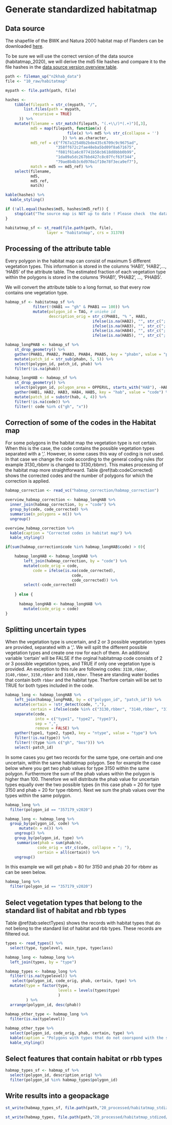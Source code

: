 # Generate standardized habitatmap

## Data source

The shapefile of the BWK and Natura 2000 habitat map of Flanders can be downloaded [here](https://zenodo.org/record/4428002#.YBqzu-hKigY).

To be sure we will use the correct version of the data source (habitatmap_2020), we will derive the md5 file hashes and compare it to the file hashes in the [data source version overview table](https://docs.google.com/spreadsheets/d/1E8ERlfYwP3OjluL8d7_4rR1W34ka4LRCE35JTxf3WMI/edit#gid=2100595853).

```r

path <- fileman_up("n2khab_data")
file <- "10_raw/habitatmap"

mypath <- file.path(path, file)

hashes <-
    tibble(filepath = str_c(mypath, "/",
        list.files(path = mypath,
            recursive = TRUE)
      )) %>%
    mutate(filename = str_match(filepath, "(.+\\/)*(.+)")[,3],
           md5 = map(filepath, function(x) {
                           file(x) %>% md5 %>% str_c(collapse = '')
                         }) %>% as.character,
           md5_ref = c("f767a12540b2bde435c6709c9c9675ad",
                      "358ff672c2fae48eba5bd09f8a671675",
                      "f881f61a6c07741b58cb618d8bbb0b99",
                      "1da89a5dc267bbd427c8c07fcf63f344",
                      "79ae8b4b3c6d970a1f10e78f3eca9ef7"),
           match = md5 == md5_ref) %>%
    select(filename,
           md5,
           md5_ref,
           match)

kable(hashes) %>%
  kable_styling()

if (!all.equal(hashes$md5, hashes$md5_ref)) {
    stop(cat("The source map is NOT up to date ! Please check  the datasource. "))
}
```


```r

habitatmap_sf <- st_read(file.path(path, file),
                  layer = "habitatmap", crs = 31370)
```


## Processing of the attribute table

Every polygon in the habitat map can consist of maximum 5 different vegetation types. This information is stored in the columns 'HAB1', 'HAB2',..., 'HAB5' of the attribute table. The estimated fraction of each vegetation type within the polygons is stored in the columns 'PHAB1', 'PHAB2', ..., 'PHAB5'.

We will convert the attribute table to a long format, so that every row contains one vegetation type.


```r

habmap_sf <- habitatmap_sf %>%
            filter(!(HAB1 == "gh" & PHAB1 == 100)) %>%
            mutate(polygon_id = TAG, # unieke id
                   description_orig = str_c(PHAB1, "% ", HAB1,
                                      ifelse(is.na(HAB2), "", str_c("; ", PHAB2, "% ", HAB2)),
                                      ifelse(is.na(HAB3), "", str_c("; ", PHAB3, "% ", HAB3)),
                                      ifelse(is.na(HAB4), "", str_c("; ", PHAB4, "% ", HAB4)),
                                      ifelse(is.na(HAB5), "", str_c("; ", PHAB5, "% ", HAB5)))) 

```


```r

habmap_longPHAB <- habmap_sf %>%
    st_drop_geometry() %>%
    gather(PHAB1, PHAB2, PHAB3, PHAB4, PHAB5, key = "phabn", value = "phab") %>%
    mutate(patch_id = str_sub(phabn, 5, 5)) %>%
    select(polygon_id, patch_id, phab) %>%
    filter(!is.na(phab))

habmap_longHAB <- habmap_sf %>%
    st_drop_geometry() %>%
    select(polygon_id, polygon_area = OPPERVL, starts_with("HAB"), -HABLEGENDE) %>%
    gather(HAB1, HAB2, HAB3, HAB4, HAB5, key = "hab", value = "code") %>%
    mutate(patch_id = substr(hab, 4, 4)) %>%
    filter(!is.na(code)) %>%
    filter(! code %in% c("gh", "x"))

```

## Correction of some of the codes in the Habitat map

For some polygons in the habitat map the vegetation type is not certain. When 
this is the case, the code contains the possible vegetation types separated with
a ','. However, in some cases this way of coding is not used. In that case we
change the code according to the general coding rules (for example 3130_rbbmr is
changed to 3130,rbbmr). This makes processing of the habitat map more 
straightforward. Table \@ref(tab:codeCorrected) shows the corrected codes and the number of polygons for which the correction is applied.


```r

habmap_correction <- read_vc("habmap_correction/habmap_correction")

overview_habmap_correction <- habmap_longHAB %>%
  inner_join(habmap_correction, by = "code") %>%
  group_by(code, code_corrected) %>%
  summarise(n_polygons = n()) %>%
  ungroup()

```


```r
overview_habmap_correction %>%
  kable(caption = "Corrected codes in habitat map") %>%
  kable_styling()
```

```r
if(sum(habmap_correction$code %in% habmap_longHAB$code) > 0){

    habmap_longHAB <- habmap_longHAB %>%
        left_join(habmap_correction, by = "code") %>%
        mutate(code_orig = code,
            code = ifelse(is.na(code_corrected),
                             code,
                             code_corrected)) %>%
        select(-code_corrected)
    
    } else {
      
      habmap_longHAB <- habmap_longHAB %>%
        mutate(code_orig = code)
}
```


## Splitting uncertain types

When the vegetation type is uncertain, and 2 or 3 possible vegetation types are provided, separated with a ','. 
We will split the different possible vegetation types and create one row for each of them. 
An additional variable 'certain' will be FALSE if the orginal habitatmap code consists of 2 or 3 possible vegetation types, and TRUE if only one vegetation type is provided.
An exception to this rule are following codes: `3130,rbbmr`, `3140,rbbmr`, `3150,rbbmr` and `3160,rbbmr`.
These are standing water bodies that contain both `rbbmr` and the habitat type.
Therfore certain will be set to TRUE for both types included in the code.

```r

habmap_long <- habmap_longHAB %>%
    left_join(habmap_longPHAB, by = c("polygon_id", "patch_id")) %>%
    mutate(certain = !str_detect(code, ","),
           certain = ifelse(code %in% c("3130,rbbmr", "3140,rbbmr", "3150,rbbmr", "3160,rbbmr"), TRUE, certain)) %>%
    separate(code,
             into = c("type1", "type2", "type3"),
             sep = ",",
             remove = FALSE) %>%
    gather(type1, type2, type3, key = "ntype", value = "type") %>%
    filter(!is.na(type)) %>%
    filter(!(type %in% c("gh", "bos"))) %>%
    select(-patch_id)

```



In some cases you get two records for the same type, one certain and one uncertain, within the same habitatmap polygon. 
See for example the case below where you get two phab values for type 3150 within the same polygon. 
Furthermore the sum of the phab values within the polygon is higher than 100. 
Therefore we will distribute the phab value for uncertain types equally over the two possible types (in this case phab = 20 for type 3150 and phab = 20 for type rbbmr). 
Next we sum the phab values over the types within the same polygon. 

```r
habmap_long %>%
  filter(polygon_id == "357179_v2020")
```


```r
habmap_long <- habmap_long %>%
  group_by(polygon_id, code) %>%
      mutate(n = n()) %>%
    ungroup() %>%
    group_by(polygon_id, type) %>%
     summarise(phab = sum(phab/n),
              code_orig = str_c(code, collapse = "; "),
              certain = all(certain)) %>%
    ungroup() 
```
In this example we will get phab = 80 for 3150 and phab 20 for rbbmr as can be seen below. 

```r
habmap_long %>%
  filter(polygon_id == "357179_v2020")
```



## Select vegetation types that belong to the standard list of habitat and rbb types  

Table \@ref(tab:selectTypes) shows the records with habitat types that do not belong to the standard list of habitat and rbb types. These records are filtered out. 

```r

types <- read_types() %>%
  select(type, typelevel, main_type, typeclass)

habmap_long <- habmap_long %>%
  left_join(types, by = "type")

habmap_types <- habmap_long %>%
  filter(!is.na(typelevel)) %>%
   select(polygon_id, code_orig, phab, certain, type) %>%
  mutate(type = factor(type,
                       levels = levels(types$type)
                       )
         ) %>%
  arrange(polygon_id, desc(phab))
  
habmap_other_type <- habmap_long %>%
  filter(is.na(typelevel))

habmap_other_type %>%
  select(polygon_id, code_orig, phab, certain, type) %>%
  kable(caption = "Polygons with types that do not coorspond with the standard list of types and rbb") %>%
  kable_styling()

```


## Select features that contain habitat or rbb types

```r

habmap_types_sf <- habmap_sf %>%
  select(polygon_id, description_orig) %>%
  filter(polygon_id %in% habmap_types$polygon_id)

```

## Write results into a geopackage

```r

st_write(habmap_types_sf, file.path(path,"20_processed/habitatmap_stdized/habitatmap_stdized.gpkg"), layer = "habitatmap_polygons", driver = "GPKG", delete_dsn = TRUE)

st_write(habmap_types, file.path(path,"20_processed/habitatmap_stdized/habitatmap_stdized.gpkg"), layer = "habitatmap_types", driver = "GPKG", append = TRUE)

```
